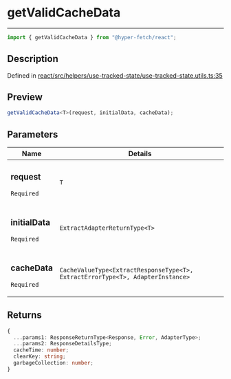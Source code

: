 # getValidCacheData

<div class="api-docs__separator" data-reactroot="">

---

</div><div class="api-docs__import" data-reactroot="">

```ts
import { getValidCacheData } from "@hyper-fetch/react";
```

</div><div class="api-docs__section">

## Description

</div><div class="api-docs__description"><span class="api-docs__do-not-parse">

</span></div><p class="api-docs__definition">

Defined in
[react/src/helpers/use-tracked-state/use-tracked-state.utils.ts:35](https://github.com/BetterTyped/hyper-fetch/blob/c44d728f/packages/react/src/helpers/use-tracked-state/use-tracked-state.utils.ts#L35)

</p><div class="api-docs__section">

## Preview

</div><div class="api-docs__preview fn">

```ts
getValidCacheData<T>(request, initialData, cacheData);
```

</div><div class="api-docs__section">

## Parameters

</div>
<div class="api-docs__parameters">
<table>
<thead><tr><th>Name</th><th>Details</th></tr></thead>
<tbody><tr param-data="request"><td class="api-docs__param-name required">

### request

`Required`

</td><td class="api-docs__param-type">

`T`

</td></tr><tr param-data="initialData"><td class="api-docs__param-name required">

### initialData

`Required`

</td><td class="api-docs__param-type">

`ExtractAdapterReturnType<T>`

</td></tr><tr param-data="cacheData"><td class="api-docs__param-name required">

### cacheData

`Required`

</td><td class="api-docs__param-type">

`CacheValueType<ExtractResponseType<T>, ExtractErrorType<T>, AdapterInstance>`

</td></tr></tbody></table></div><div class="api-docs__section">

## Returns

</div><div class="api-docs__returns">

```ts
{
  ...params1: ResponseReturnType<Response, Error, AdapterType>;
  ...params2: ResponseDetailsType;
  cacheTime: number;
  clearKey: string;
  garbageCollection: number;
}
```

</div>
